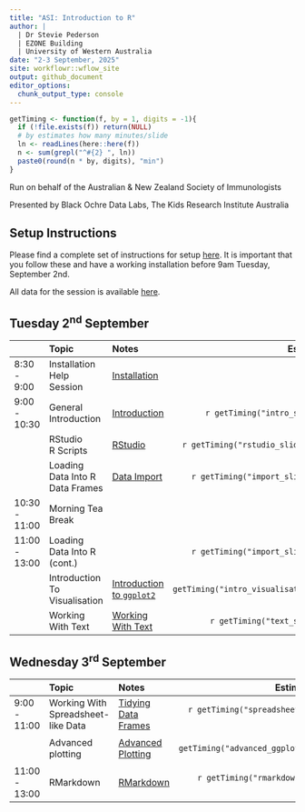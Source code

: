 ```yaml
---
title: "ASI: Introduction to R"
author: |
  | Dr Stevie Pederson
  | EZONE Building
  | University of Western Australia
date: "2-3 September, 2025"
site: workflowr::wflow_site
output: github_document
editor_options:
  chunk_output_type: console
---
```


```r
getTiming <- function(f, by = 1, digits = -1){
  if (!file.exists(f)) return(NULL)
  # by estimates how many minutes/slide
  ln <- readLines(here::here(f))
  n <- sum(grepl("^#{2} ", ln))
  paste0(round(n * by, digits), "min")
}
```

Run on behalf of the Australian & New Zealand Society of Immunologists

Presented by Black Ochre Data Labs, The Kids Research Institute Australia

## Setup Instructions

Please find a complete set of instructions for setup [here](installation.html).
It is important that you follow these and have a working installation before 9am Tuesday, September 2nd.

All data for the session is available [here](data.zip).

## Tuesday 2^nd^ September 

|     | Topic | Notes | Estimated Duration |
|:--- |:----- |:----- | ------------------:|
| 8:30 - 9:00   | Installation Help Session | [Installation](installation.html) | 30min |
| 9:00 - 10:30  | General Introduction     | [Introduction](intro.html)      | `r getTiming("intro_slides.qmd", 1.2)`   |
|               | RStudio <br>R Scripts      | [RStudio](rstudio.html)         | `r getTiming("rstudio_slides.qmd", 1.2, 0)` |
|               | Loading Data Into R<br>Data Frames | [Data Import](data_import.html) | `r getTiming("import_slides.qmd", 1.5/2)` |
| 10:30 - 11:00 | Morning Tea Break       |      |  |
| 11:00 - 13:00 | Loading Data Into R (cont.) |  | `r getTiming("import_slides.qmd", 1.5/2)` |
|               | Introduction To Visualisation | [Introduction to `ggplot2`](intro_visualisation.html) | `r getTiming("intro_visualisation_slides.qmd", 1.5)` |
|               | Working With Text     | [Working With Text](text.html) | `r getTiming("text_slides.qmd", 1.2)` |

## Wednesday 3^rd^ September

|     | Topic | Notes | Estimated Duration |
|:--- |:----- |:----- | ------------------:|
| 9:00 - 11:00 | Working With Spreadsheet-like Data | [Tidying Data Frames](spreadsheet.html)      | `r getTiming("spreadsheet_slides.qmd", 1.5, -1)`   |
|  | Advanced plotting | [Advanced Plotting](advanced_ggplot.html)      | `r getTiming("advanced_ggplot_slides.qmd", 1.5)`   |
| 11:00 - 13:00 | RMarkdown | [RMarkdown](rmarkdown.html)      | `r getTiming("rmarkdown_slides.qmd", 1.5)`   |
